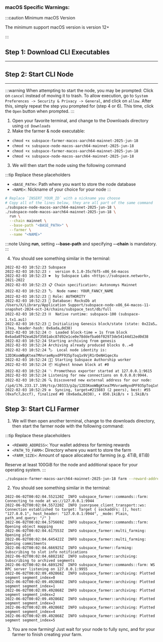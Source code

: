 
### macOS Specific Warnings:
:::caution Minimum macOS Version

  The minimum support macOS version is version 12+

:::

## Step 1: Download CLI Executables
---
 
<ReleaseContainer>
  <ReleaseButton to="https://github.com/autonomys/subspace/releases/download/mainnet-2025-jun-18/subspace-node-macos-aarch64-mainnet-2025-jun-18.zip" title="Node Executable" subtitle="(Apple CPU)" />
  <ReleaseButton to="https://github.com/autonomys/subspace/releases/download/mainnet-2025-jun-18/subspace-farmer-macos-aarch64-mainnet-2025-jun-18.zip" title="Farmer Executable" subtitle="(Apple CPU)" />
</ReleaseContainer>

## Step 2: Start CLI Node
---

:::warning
When attempting to start the node, you may be prompted: Click on `cancel` instead of moving it to trash.
To allow execution, go to `System Preferences -> Security & Privacy -> General`, and click on `allow`.
After this, simply repeat the step you prompted for (step 4 or 6). This time, click the `Open` button when prompted.
:::

1. Open your favorite terminal, and change to the Downloads directory using `cd Downloads`
2. Make the farmer & node executable:
- `chmod +x subspace-farmer-macos-aarch64-mainnet-2025-jun-18`
- `chmod +x subspace-node-macos-aarch64-mainnet-2025-jun-18`
- `chmod +x subspace-farmer-macos-aarch64-mainnet-2025-jun-18`
- `chmod +x subspace-node-macos-aarch64-mainnet-2025-jun-18`
3. We will then start the node using the following command

:::tip Replace these placeholders
- `<BASE_PATH>`: Path where you want to store the node database
- `<NAME>`: Nickname of your choice for your node
:::

```bash
# Replace `INSERT_YOUR_ID` with a nickname you choose
# Copy all of the lines below, they are all part of the same command
./subspace-node-macos-aarch64-mainnet-2025-jun-18 \
./subspace-node-macos-aarch64-mainnet-2025-jun-18 \
  run \
  --chain mainnet \
  --base-path "<BASE_PATH>" \
  --farmer \
  --name "<NAME>"
```

:::note
Using **run**, setting **--base-path** and specifying **--chain** is mandatory.
:::


4. You should see something similar in the terminal:
```
2022-02-03 10:52:23 Subspace
2022-02-03 10:52:23 ✌️  version 0.1.0-35cf6f5-x86_64-macos
2022-02-03 10:52:23 ❤️  by Subspace Labs <https://subspace.network>, 2021-2022
2022-02-03 10:52:23 📋 Chain specification: Autonomys Mainnet
2022-02-03 10:52:23 🏷  Node name: YOUR_FANCY_NAME
2022-02-03 10:52:23 👤 Role: AUTHORITY
2022-02-03 10:52:23 💾 Database: RocksDb at /Users/X/Library/Application Support/subspace-node-x86_64-macos-11-snapshot-2024-oct-24/chains/subspace_test/db/full
2022-02-03 10:52:23 ⛓  Native runtime: subspace-100 (subspace-1.tx1.au1)
2022-02-03 10:52:23 🔨 Initializing Genesis block/state (state: 0x22a5…17ea, header-hash: 0x6ada…0d38)
2022-02-03 10:52:24 ⏱  Loaded block-time = 1s from block 0x6ada0792ea62bf3501abc87d92e1ce0e78ddefba66f02973de54144d12ed0d38
2022-02-03 10:52:24 Starting archiving from genesis
2022-02-03 10:52:24 Archiving already produced blocks 0..=0
2022-02-03 10:52:24 🏷  Local node identity is: 12D3KooWBgKtea7MVvraeNyxdPF935pToq1x9VjR1rDeNH1qecXu
2022-02-03 10:52:24 🧑‍🌾 Starting Subspace Authorship worker
2022-02-03 10:52:24 📦 Highest known block at #0
2022-02-03 10:52:24 〽️ Prometheus exporter started at 127.0.0.1:9615
2022-02-03 10:52:24 Listening for new connections on 0.0.0.0:9944.
2022-02-03 10:52:26 🔍 Discovered new external address for our node: /ip4/176.233.17.199/tcp/30333/p2p/12D3KooWBgKtea7MVvraeNyxdPF935pToq1x9VjR1rDeNH1qecXu
2022-02-03 10:52:29 ⚙️  Syncing, target=#215883 (2 peers), best: #55 (0xafc7…bccf), finalized #0 (0x6ada…0d38), ⬇ 850.1kiB/s ⬆ 1.5kiB/s
```

## Step 3: Start CLI Farmer


1. We will then open another terminal, change to the downloads directory, then start the farmer node with the following command:

:::tip Replace these placeholders
- `<REWARD_ADDRESS>`: Your wallet address for farming rewards
- `<PATH_TO_FARM>`: Directory where you want to store the farm
- `<FARM_SIZE>`: Amount of space allocated for farming (e.g. 4TiB, 8TiB)

Reserve at least 100GiB for the node and additional space for your operating system.
:::

```bash
./subspace-farmer-macos-aarch64-mainnet-2025-jun-18 farm --reward-address \"<REWARD_ADDRESS>\" path=\"<PATH_TO_FARM>,size=<FARM_SIZE>\"
```

2. You should see something similar in the terminal:
```
2022-06-02T00:02:04.552120Z  INFO subspace_farmer::commands::farm: Connecting to node at ws://127.0.0.1:9944
2022-06-02T00:02:04.557220Z  INFO jsonrpsee_client_transport::ws: Connection established to target: Target { sockaddrs: [], host: "127.0.0.1", host_header: "127.0.0.1:9944", _mode: Plain, path_and_query: "/" }
2022-06-02T00:02:04.575669Z  INFO subspace_farmer::commands::farm: Opening object mapping
2022-06-02T00:02:04.617553Z  INFO subspace_farmer::multi_farming: Opening plot
2022-06-02T00:02:04.645422Z  INFO subspace_farmer::multi_farming: Opening commitments
2022-06-02T00:02:04.666925Z  INFO subspace_farmer::farming: Subscribing to slot info notifications
2022-06-02T00:02:04.688218Z  INFO subspace_farmer::archiving: Subscribing to archived segments
2022-06-02T00:02:04.689129Z  INFO subspace_farmer::commands::farm: WS RPC server listening on 127.0.0.1:9955
2022-06-02T00:02:09.492868Z  INFO subspace_farmer::archiving: Plotted segment segment_index=0
2022-06-02T00:02:09.492868Z  INFO subspace_farmer::archiving: Plotted segment segment_index=1
2022-06-02T00:02:09.492868Z  INFO subspace_farmer::archiving: Plotted segment segment_index=2
2022-06-02T00:02:09.492868Z  INFO subspace_farmer::archiving: Plotted segment segment_index=3
2022-06-02T00:02:09.492868Z  INFO subspace_farmer::archiving: Plotted segment segment_index=4
2022-06-02T00:02:09.492868Z  INFO subspace_farmer::archiving: Plotted segment segment_index=5
```

3. You are now farming! Just wait for your node to fully sync, and for your farmer to finish creating your farm.